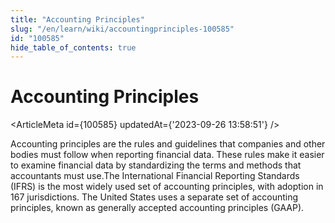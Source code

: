```yaml
---
title: "Accounting Principles"
slug: "/en/learn/wiki/accountingprinciples-100585"
id: "100585"
hide_table_of_contents: true
---
```



# Accounting Principles

<ArticleMeta id={100585} updatedAt={'2023-09-26 13:58:51'} />
<div className='border-solid border-b border-t-0 my-4 border-[var(--ifm-color-gray-300)]' />

Accounting principles are the rules and guidelines that companies and other bodies must follow when reporting financial data. These rules make it easier to examine financial data by standardizing the terms and methods that accountants must use.The International Financial Reporting Standards (IFRS) is the most widely used set of accounting principles, with adoption in 167 jurisdictions. The United States uses a separate set of accounting principles, known as generally accepted accounting principles (GAAP).
